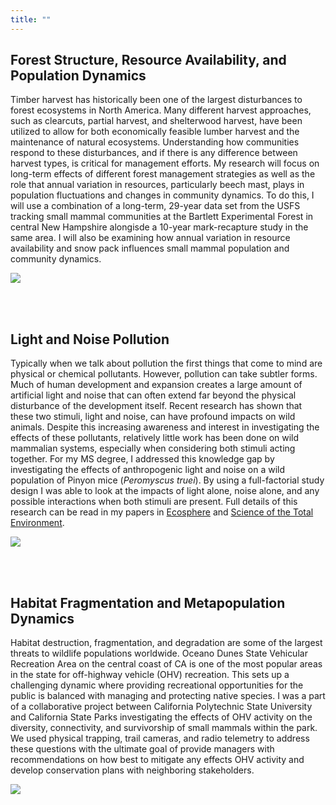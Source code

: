 ```yaml
---
title: ""
---
```


## **Forest Structure, Resource Availability, and Population Dynamics**

Timber harvest has historically been one of the largest disturbances to forest ecosystems in North America. Many different harvest approaches, such as clearcuts, partial harvest, and shelterwood harvest, have been utilized to allow for both economically feasible lumber harvest and the maintenance of natural ecosystems. Understanding how communities respond to these disturbances, and if there is any difference between harvest types, is critical for management efforts. My research will focus on long-term effects of different forest management strategies as well as the role that annual variation in resources, particularly beech mast, plays in population fluctuations and changes in community dynamics. To do this, I will use a combination of a long-term, 29-year data set from the USFS tracking small mammal communities at the Bartlett Experimental Forest in central New Hampshire alongisde a 10-year mark-recapture study in the same area. I will also be examining how annual variation in resource availability and snow pack influences small mammal population and community dynamics.

![](BEF1.jpg)

<br>
<br>

## **Light and Noise Pollution**
Typically when we talk about pollution the first things that come to mind are physical or chemical pollutants. However, pollution can take subtler forms. Much of human development and expansion creates a large amount of artificial light and noise that can often extend far beyond the physical disturbance of the development itself. Recent research has shown that these two stimuli, light and noise, can have profound impacts on wild animals. Despite this increasing awareness and interest in investigating the effects of these pollutants, relatively little work has been done on wild mammalian systems, especially when considering both stimuli acting together. For my MS degree, I addressed this knowledge gap by investigating the effects of anthropogenic light and noise on a wild population of Pinyon mice (_Peromyscus truei_). By using a full-factorial study design I was able to look at the impacts of light alone, noise alone, and any possible interactions when both stimuli are present. Full details of this research can be read in my papers in [Ecosphere](https://doi.org/10.1002/ecs2.3388) and [Science of the Total Environment](https://doi.org/10.1016/j.scitotenv.2021.150223).  

![](NM1.jpg)

<br>
<br>

## **Habitat Fragmentation and Metapopulation Dynamics**
Habitat destruction, fragmentation, and degradation are some of the largest threats to wildlife populations worldwide. Oceano Dunes State Vehicular Recreation Area on the central coast of CA is one of the most popular areas in the state for off-highway vehicle (OHV) recreation. This sets up a challenging dynamic where providing recreational opportunities for the public is balanced with managing and protecting native species. I was a part of a collaborative project between California Polytechnic State University and California State Parks investigating the effects of OHV activity on the diversity, connectivity, and survivorship of small mammals within the park. We used physical trapping, trail cameras, and radio telemetry to address these questions with the ultimate goal of provide managers with recommendations on how best to mitigate any effects OHV activity and develop conservation plans with neighboring stakeholders.

![](Dune1.jpg)